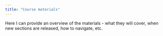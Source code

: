 ```yaml
---
title: "Course materials"
---
```


Here I can provide an overview of the materials - what they will cover, when new sections are released, how to navigate, etc.
